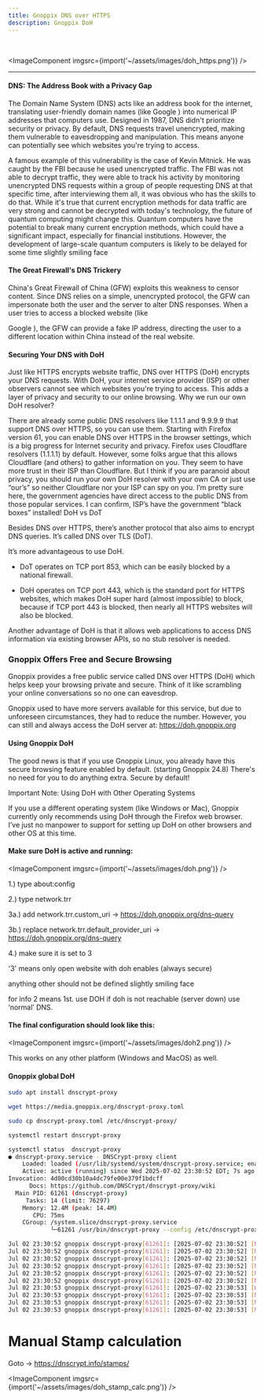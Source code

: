```yaml
---
title: Gnoppix DNS over HTTPS  
description: Gnoppix DoH
---
```




   
<br />
   
<ImageComponent imgsrc={import('~/assets/images/doh_https.png')} />


------


#### DNS: The Address Book with a Privacy Gap

The Domain Name System (DNS) acts like an address book for the internet, translating user-friendly domain names (like 
Google ) into numerical IP addresses that computers use. Designed in 1987, DNS didn't prioritize security or privacy. By default, DNS requests travel unencrypted, making them vulnerable to eavesdropping and manipulation. This means anyone can potentially see which websites you're trying to access.

A famous example of this vulnerability is the case of Kevin Mitnick. He was caught by the FBI because he used unencrypted traffic. The FBI was not able to decrypt traffic, they were able to track his activity by monitoring unencrypted DNS requests within a group of people requesting DNS at that specific time, after interviewing them all, it was obvious who has the skills to do that.  While it's true that current encryption methods for data traffic are very strong and cannot be decrypted with today's technology, the future of quantum computing might change this. Quantum computers have the potential to break many current encryption methods, which could have a significant impact, especially for financial institutions. However, the development of large-scale quantum computers is likely to be delayed for some time slightly smiling face 

 

#### The Great Firewall's DNS Trickery

China's Great Firewall of China (GFW) exploits this weakness to censor content. Since DNS relies on a simple, unencrypted protocol, the GFW can impersonate both the user and the server to alter DNS responses. When a user tries to access a blocked website (like 

Google ), the GFW can provide a fake IP address, directing the user to a different location within China instead of the real website.


#### Securing Your DNS with DoH

Just like HTTPS encrypts website traffic, DNS over HTTPS (DoH) encrypts your DNS requests. With DoH, your internet service provider (ISP) or other observers cannot see which websites you're trying to access. This adds a layer of privacy and security to our online browsing. 
Why we run our own DoH resolver?

There are already some public DNS resolvers like 1.1.1.1 and 9.9.9.9 that support DNS over HTTPS, so you can use them. Starting with Firefox version 61, you can enable DNS over HTTPS in the browser settings, which is a big progress for Internet security and privacy. Firefox uses Cloudflare resolvers (1.1.1.1) by default. However, some folks argue that this allows Cloudflare (and others) to gather information on you. They seem to have more trust in their ISP than Cloudflare. But I think if you are paranoid about privacy, you should run your own DoH resolver with your own CA or just use “our’s” so neither Cloudflare nor your ISP can spy on you. I’m pretty sure here, the government agencies have direct access to the public DNS from those popular services. I can confirm, ISP’s have the government “black boxes” installed! 
DoH vs DoT

Besides DNS over HTTPS, there’s another protocol that also aims to encrypt DNS queries. It’s called DNS over TLS (DoT). 

It’s more advantageous to use DoH.

- DoT operates on TCP port 853, which can be easily blocked by a national firewall.

- DoH operates on TCP port 443, which is the standard port for HTTPS websites, which makes DoH super hard (almost impossible) to block, because if TCP port 443 is blocked, then nearly all HTTPS websites will also be blocked.

Another advantage of DoH is that it allows web applications to access DNS information via existing browser APIs, so no stub resolver is needed.

### Gnoppix Offers Free and Secure Browsing

Gnoppix provides a free public service called DNS over HTTPS (DoH) which helps keep your browsing private and secure. Think of it like scrambling your online conversations so no one can eavesdrop.


Gnoppix used to have more servers available for this service, but due to unforeseen circumstances, they had to reduce the number. However, you can still and always access the DoH server at: https://doh.gnoppix.org


#### Using Gnoppix DoH

The good news is that if you use Gnoppix Linux, you already have this secure browsing feature enabled by default. (starting Gnoppix 24.8) There's no need for you to do anything extra. Secure by default! 

Important Note: Using DoH with Other Operating Systems

If you use a different operating system (like Windows or Mac), Gnoppix currently only recommends using DoH through the Firefox web browser. I’ve just no manpower to support for setting up DoH on other browsers and other OS at this time.

 

#### Make sure DoH is active and running: 

<ImageComponent imgsrc={import('~/assets/images/doh.png')} />


1.) type about:config 

2.) type network.trr 

3a.) add network.trr.custom_uri -> https://doh.gnoppix.org/dns-query 

3b.) replace network.trr.default_provider_uri -> https://doh.gnoppix.org/dns-query

4.) make sure it is set to 3 

'3' means only open website with doh enables (always secure)

anything other should not be defined slightly smiling face 

for info 2 means 1st. use DOH if doh is not reachable (server down) use ‘normal’ DNS.  

#### The final configuration should look like this: 

<ImageComponent imgsrc={import('~/assets/images/doh2.png')} />

This works on any other platform (Windows and MacOS) as well. 

#### Gnoppix global DoH 

 ```sh
sudo apt install dnscrypt-proxy 

wget https://media.gnoppix.org/dnscrypt-proxy.toml 

sudo cp dnscrypt-proxy.toml /etc/dnscrypt-proxy/

systemctl restart dnscrypt-proxy


 ```


 ```sh
systemctl status  dnscrypt-proxy
● dnscrypt-proxy.service - DNSCrypt-proxy client
     Loaded: loaded (/usr/lib/systemd/system/dnscrypt-proxy.service; enabled; preset: disabled)
     Active: active (running) since Wed 2025-07-02 23:30:52 EDT; 7s ago
 Invocation: 4d00cd30b10a4dc79fe00e379f1bdcff
       Docs: https://github.com/DNSCrypt/dnscrypt-proxy/wiki
   Main PID: 61261 (dnscrypt-proxy)
      Tasks: 14 (limit: 76297)
     Memory: 12.4M (peak: 14.4M)
        CPU: 75ms
     CGroup: /system.slice/dnscrypt-proxy.service
             └─61261 /usr/bin/dnscrypt-proxy --config /etc/dnscrypt-proxy/dnscrypt-proxy.toml

Jul 02 23:30:52 gnoppix dnscrypt-proxy[61261]: [2025-07-02 23:30:52] [NOTICE] Now listening to 127.0.0.1:53 [UDP]
Jul 02 23:30:52 gnoppix dnscrypt-proxy[61261]: [2025-07-02 23:30:52] [NOTICE] Now listening to 127.0.0.1:53 [TCP]
Jul 02 23:30:52 gnoppix dnscrypt-proxy[61261]: [2025-07-02 23:30:52] [NOTICE] Source [relays] loaded
Jul 02 23:30:52 gnoppix dnscrypt-proxy[61261]: [2025-07-02 23:30:52] [NOTICE] Source [public-resolvers] loaded
Jul 02 23:30:52 gnoppix dnscrypt-proxy[61261]: [2025-07-02 23:30:52] [NOTICE] Firefox workaround initialized
Jul 02 23:30:52 gnoppix dnscrypt-proxy[61261]: [2025-07-02 23:30:52] [NOTICE] Hot reload is disabled
Jul 02 23:30:53 gnoppix dnscrypt-proxy[61261]: [2025-07-02 23:30:53] [WARNING] [doh2.gnoppix.org] does not support HTTP/2 nor HTTP/3
Jul 02 23:30:53 gnoppix dnscrypt-proxy[61261]: [2025-07-02 23:30:53] [NOTICE] [doh2.gnoppix.org] OK (DoH) - rtt: 374ms
Jul 02 23:30:53 gnoppix dnscrypt-proxy[61261]: [2025-07-02 23:30:53] [NOTICE] Server with the lowest initial latency: doh2.gnoppix.org (rtt: 374ms)
Jul 02 23:30:53 gnoppix dnscrypt-proxy[61261]: [2025-07-02 23:30:53] [NOTICE] dnscrypt-proxy is ready - live servers: 1
 ```

# Manual Stamp calculation

Goto -> https://dnscrypt.info/stamps/

<ImageComponent imgsrc={import('~/assets/images/doh_stamp_calc.png')} />





